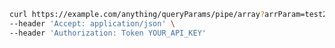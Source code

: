 ```bash showLineNumbers copy filename="Pipe Delimited Query Params Array usage example"
curl https://example.com/anything/queryParams/pipe/array?arrParam=test2|test2&arrParamExploded=2&arrParamExploded=1&objParam=any|any|bigint|8821239038968084|bigintStr|9223372036854775808|bool|true|boolOpt|true|date|2020-01-01|dateTime|2020-01-01T00%3A00%3A00.000000001Z|decimal|3.141592653589793|decimalStr|3.14159265358979344719667586|float32|1.1|int|1|int32|1|intOptNull|652790|num|1.1|numOptNull|2088.76|str|test|strOpt|testOptional \
--header 'Accept: application/json' \
--header 'Authorization: Token YOUR_API_KEY'
```
